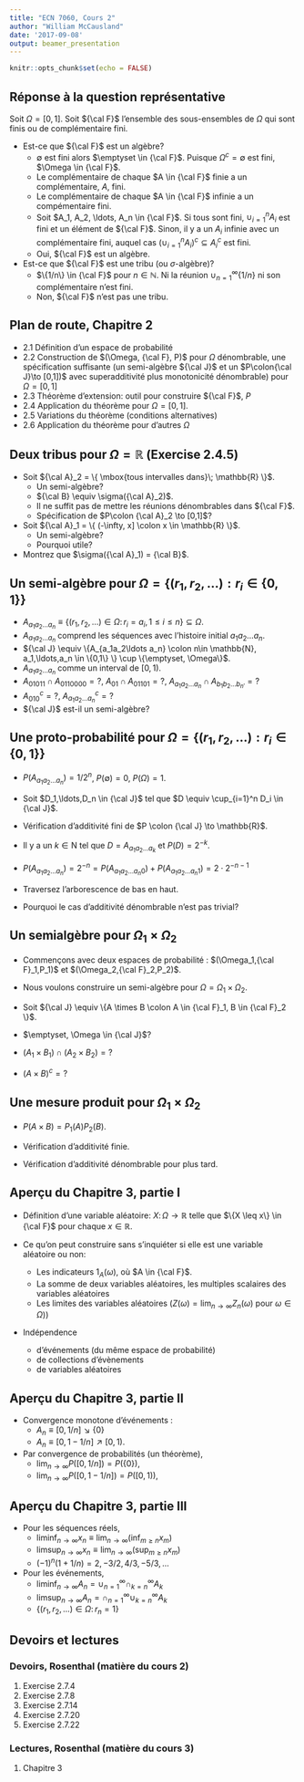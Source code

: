 ```yaml
---
title: "ECN 7060, Cours 2"
author: "William McCausland"
date: '2017-09-08'
output: beamer_presentation
---
```


```r
knitr::opts_chunk$set(echo = FALSE)
```

## Réponse à la question représentative

Soit $\Omega = [0,1]$. Soit ${\cal F}$ l'ensemble des sous-ensembles de $\Omega$ qui sont finis ou de complémentaire fini.

* Est-ce que ${\cal F}$ est un algèbre?
    * $\emptyset$ est fini alors $\emptyset \in {\cal F}$. Puisque $\Omega^c = \emptyset$ est fini, $\Omega \in {\cal F}$.
    * Le complémentaire de chaque $A \in {\cal F}$ finie a un complémentaire, $A$, fini.
    * Le complémentaire de chaque $A \in {\cal F}$ infinie a un compémentaire fini.
    * Soit $A_1, A_2, \ldots, A_n \in {\cal F}$. Si tous sont fini, $\cup_{i=1}^n A_i$ est fini et un élément de ${\cal F}$.
    Sinon, il y a un $A_i$ infinie avec un complémentaire fini, auquel cas $(\cup_{i=1}^n A_i)^c \subseteq A_i^c$ est fini.
    * Oui, ${\cal F}$ est un algèbre.
* Est-ce que ${\cal F}$ est une tribu (ou $\sigma$-algèbre)?
    * $\{1/n\} \in {\cal F}$ pour $n\in \mathbb{N}$.
    Ni la réunion $\cup_{n=1}^\infty \{1/n\}$ ni son complémentaire n'est fini.
    * Non, ${\cal F}$ n'est pas une tribu.

## Plan de route, Chapitre 2

* 2.1 Définition d'un espace de probabilité
* 2.2 Construction de $(\Omega, {\cal F}, P)$ pour $\Omega$ dénombrable,
      une spécification suffisante (un semi-algèbre ${\cal J}$ et un
      $P\colon{\cal J}\to [0,1])$ avec superadditivité plus monotonicité
      dénombrable) pour $\Omega = [0,1]$
* 2.3 Théorème d'extension: outil pour construire ${\cal F}$, $P$
* 2.4 Application du théorème pour $\Omega = [0,1]$.
* 2.5 Variations du théorème (conditions alternatives)
* 2.6 Application du théorème pour d'autres $\Omega$

## Deux tribus pour $\Omega = \mathbb{R}$ (Exercise 2.4.5)

* Soit ${\cal A}_2 = \{ \mbox{tous intervalles dans}\; \mathbb{R} \}$.
    * Un semi-algèbre?
    * ${\cal B} \equiv \sigma({\cal A}_2)$.
    * Il ne suffit pas de mettre les réunions dénombrables dans ${\cal F}$.
    * Spécification de $P\colon {\cal A}_2 \to [0,1]$?
* Soit ${\cal A}_1 = \{ (-\infty, x] \colon x \in \mathbb{R} \}$.
    * Un semi-algèbre?
    * Pourquoi utile?
* Montrez que $\sigma({\cal A}_1) = {\cal B}$.

## Un semi-algèbre pour $\Omega = \{(r_1,r_2,\ldots): r_i \in \{0,1\}\}$

* $A_{a_1a_2\ldots a_n} \equiv \{(r_1,r_2,\ldots) \in \Omega \colon r_i = a_i, 1 \leq i \leq n\} \subseteq \Omega$.
* $A_{a_1a_2\ldots a_n}$ comprend les séquences avec l'histoire initial $a_1a_2\ldots a_n$.
* ${\cal J} \equiv \{A_{a_1a_2\ldots a_n} \colon n\in \mathbb{N}, a_1,\ldots,a_n \in \{0,1\} \}
\cup \{\emptyset, \Omega\}$.
* $A_{a_1a_2\ldots a_n}$ comme un interval de $[0,1)$.
* $A_{01011} \cap A_{0110000} = ?$, $A_{01} \cap A_{01101} = ?$, $A_{a_1a_2\ldots a_n} \cap A_{b_1b_2\ldots b_{n'}} = ?$
* $A_{010}^c = ?$, $A_{a_1a_2\ldots a_n}^c = ?$
* ${\cal J}$ est-il un semi-algèbre?

## Une proto-probabilité pour $\Omega = \{(r_1,r_2,\ldots): r_i \in \{0,1\}\}$

* $P(A_{a_1a_2\ldots a_n}) = 1/2^n$, $P(\emptyset) = 0$, $P(\Omega) = 1$.

* Soit $D_1,\ldots,D_n \in {\cal J}$ tel que $D \equiv \cup_{i=1}^n D_i \in {\cal J}$.

* Vérification d'additivité fini de $P \colon {\cal J} \to \mathbb{R}$.

* Il y a un $k \in \mathrm{N}$ tel que $D=A_{a_1a_2\ldots a_k}$ et $P(D) = 2^{-k}$.

* $P(A_{a_1a_2\ldots a_n}) = 2^{-n} = P(A_{a_1a_2\ldots a_n0}) + P(A_{a_1a_2\ldots a_n1}) = 2 \cdot 2^{-n-1}$

* Traversez l'arborescence de bas en haut.

* Pourquoi le cas d'additivité dénombrable n'est pas trivial?

## Un semialgèbre pour $\Omega_1 \times \Omega_2$

* Commençons avec deux espaces de probabilité : $(\Omega_1,{\cal F}_1,P_1)$ et $(\Omega_2,{\cal F}_2,P_2)$.

* Nous voulons construire un semi-algèbre pour $\Omega = \Omega_1 \times \Omega_2$.

* Soit ${\cal J} \equiv \{A \times B \colon A \in {\cal F}_1, B \in {\cal F}_2 \}$.

* $\emptyset, \Omega \in {\cal J}$?

* $(A_1 \times B_1) \cap (A_2 \times B_2) = ?$

* $(A \times B)^c = ?$

## Une mesure produit pour $\Omega_1 \times \Omega_2$

* $P(A \times B) = P_1(A) P_2(B)$.

* Vérification d'additivité finie.

* Vérification d'additivité dénombrable pour plus tard.

## Aperçu du Chapitre 3, partie I

* Définition d'une variable aléatoire:
$X \colon \Omega \to \mathbb{R}$ telle que $\{X \leq x\} \in {\cal F}$ pour chaque $x \in \mathbb{R}$.

* Ce qu'on peut construire sans s'inquiéter si elle est une variable aléatoire ou non:
    * Les indicateurs $1_A(\omega)$, où $A \in {\cal F}$.
    * La somme de deux variables aléatoires, les multiples scalaires des variables aléatoires
    * Les limites des variables aléatoires
    ($Z(\omega) = \lim_{n \to \infty} Z_n(\omega)$ pour $\omega \in \Omega)$)

* Indépendence
    * d'événements (du même espace de probabilité)
    * de collections d'évènements
    * de variables aléatoires

## Aperçu du Chapitre 3, partie II

* Convergence monotone d'événements :
    * $A_n \equiv [0, 1/n] \searrow \{0\}$
    * $A_n \equiv [0, 1-1/n] \nearrow [0,1)$.

* Par convergence de probabilités (un théorème),
    * $\lim_{n\to \infty} P([0,1/n]) = P(\{0\})$,
    * $\lim_{n\to \infty} P([0,1-1/n]) = P([0,1))$,

## Aperçu du Chapitre 3, partie III

* Pour les séquences réels,
    * $\liminf_{n \to \infty} x_n \equiv \lim_{n \to \infty} (\inf_{m \geq n} x_m$)
    * $\limsup_{n \to \infty} x_n \equiv \lim_{n \to \infty} (\sup_{m \geq n} x_m$)
    * $(-1)^n (1+1/n) = 2, -3/2, 4/3, -5/3, \ldots$

* Pour les événements,
    * $\liminf_{n \to \infty} A_n = \cup_{n=1}^\infty \cap_{k=n}^\infty A_k$
    * $\limsup_{n \to \infty} A_n = \cap_{n=1}^\infty \cup_{k=n}^\infty A_k$
    * $\{(r_1,r_2,\ldots) \in \Omega \colon r_n = 1\}$

## Devoirs et lectures

### Devoirs, Rosenthal (matière du cours 2)
1. Exercise 2.7.4
2. Exercise 2.7.8
3. Exercise 2.7.14
4. Exercise 2.7.20
5. Exercise 2.7.22

### Lectures, Rosenthal (matière du cours 3)
1. Chapitre 3
